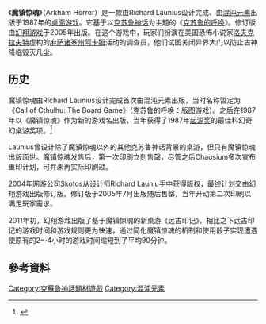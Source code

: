 {{refimprove|time=2016-02-28T15:53:14+00:00}}
{{Infobox Game|
  subject_name=魔镇惊魂 |
  image_link= <!-- 檔案不存在 [[File:Arkham_Horror_revised_box.jpg|250px]] ，可從英文維基百科取得 -->|
  image_caption=|
  players=1-8 |
  ages= 12+|
  setup_time= 30-60分钟 |
  playing_time= 120-240分钟 |
  complexity=中 |
  strategy=中 |
  random_chance=中 |
  skills=合作 |
  bggid=15987 |
  footnotes =
}}

《'''魔镇惊魂'''》（Arkham Horror）是一款由Richard Launius设计完成、由[[混沌元素|混沌元素]]出版于1987年的[[桌面游戏|桌面游戏]]。它基于以[[克苏鲁神话|克苏鲁神话]]为主题的《[[克苏鲁的呼唤_(1981年游戏)|克苏鲁的呼唤]]》。修订版由[[幻翔游戏|幻翔游戏]]于2005年出版。在这个游戏中，玩家们扮演在美国恐怖小说家[[霍华德·菲利普斯·洛夫克拉夫特|洛夫克拉夫特]]虚构的[[麻萨诸塞州|麻萨诸塞州]][[阿卡姆|阿卡姆]]活动的调查员，他们试图关闭异界大门以防止古神降临毁灭凡尘。

==历史==
魔镇惊魂由Richard Launius设计完成首次由混沌元素出版，当时名称暂定为《Call of Cthulhu: The Board Game》（克苏鲁的呼唤：版图游戏）。之后在1987年以《魔镇惊魂》作为新的游戏名出版，当年获得了1987年[[起源奖|起源奖]]的最佳科幻奇幻桌游奖项。<ref>{{cite web | url = http://www.originsgames.com/awards/1987 | title = 1987 List of Winners | accessdate = 2007-07-22 | archiveurl = https://web.archive.org/web/20070528075839/http://www.originsgames.com/awards/1987 | archivedate = 2007-05-28 | deadurl = yes }}</ref>

Launius曾设计除了魔镇惊魂以外的其他克苏鲁神话背景的桌游，但只有魔镇惊魂出版面世。魔镇惊魂发售后，第一次印刷立刻售罄，尽管之后Chaosium多次宣布重印计划，可并未再实际印刷过。

2004年网游公司Skotos从设计师Richard Launiu手中获得版权，最终计划交由幻翔游戏出版修订版。修订版于2005年7月出版随后售罄，当年开动第二次印刷以满足玩家需求。

2011年初，幻翔游戏出版了基于魔镇惊魂的新桌游《远古印记》，相比之下远古印记的游戏时间和游戏规则更为快速，通过简化魔镇惊魂的机制和使用骰子实现遭遇使原有的2～4小时的游戏时间缩短到了平均90分钟。

==參考資料==
{{reflist}}

[[Category:克蘇魯神話題材遊戲|Category:克蘇魯神話題材遊戲]]
[[Category:混沌元素|Category:混沌元素]]